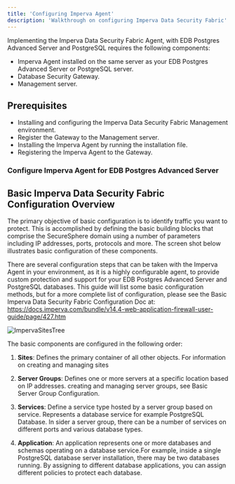 ```yaml
---
title: 'Configuring Imperva Agent'
description: 'Walkthrough on configuring Imperva Data Security Fabric'
---
```


Implementing the Imperva Data Security Fabric Agent, with EDB Postgres Advanced Server and PostgreSQL requires the following components:
- Imperva Agent installed on the same server as your EDB Postgres Advanced Server or PostgreSQL server.   
- Database Security Gateway.
- Management server.

## Prerequisites

- Installing and configuring the Imperva Data Security Fabric Management environment.
- Register the Gateway to the Management server.
- Installing the Imperva Agent by running the installation file.
- Registering the Imperva Agent to the Gateway.

### Configure Imperva Agent for EDB Postgres Advanced Server 

## Basic Imperva Data Security Fabric Configuration Overview

The primary objective of basic configuration is to identify traffic you want to protect. This is accomplished by defining the basic building blocks that comprise the SecureSphere domain using a number of parameters including IP addresses, ports, protocols and more. The screen shot below illustrates basic configuration of these components.

There are several configuration steps that can be taken with the Imperva Agent in your environment, as it is a highly configurable agent, to provide custom protection and support for your EDB Postgres Advanced Server and PostgreSQL databases.  This guide will list some basic configuration methods, but for a more complete list of configuration, please see the Basic Imperva Data Security Fabric Configuration Doc at: 
https://docs.imperva.com/bundle/v14.4-web-application-firewall-user-guide/page/427.htm


   ![ImpervaSitesTree](Images/ImpervaSitesTree.png)

The basic components are configured in the following order:

1. **Sites**: Defines the primary container of all other objects. For information on creating and managing sites

2. **Server Groups**: Defines one or more servers at a specific location based on IP addresses. creating and managing server groups, see Basic Server Group Configuration.

3. **Services**: Define a service type hosted by a server group based on service. Represents a database service for example PostgreSQL Database. In sider a server group, there can be a number of services on different ports and
    various database types.

4. **Application**: An application represents one or more databases and schemas operating on a database service.For example, inside a single PostgreSQL database server installation, there may be two databases running. By assigning to different database applications, you can assign different policies to protect each database.